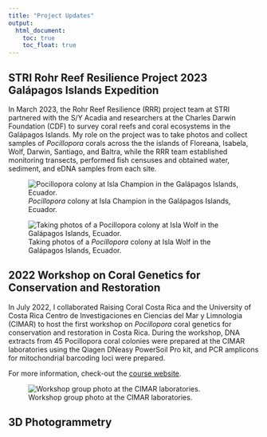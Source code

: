```yaml
---
title: "Project Updates"
output:  
  html_document:  
    toc: true  
    toc_float: true  
---
```


## STRI Rohr Reef Resilience Project 2023 Galápagos Islands Expedition

In March 2023, the Rohr Reef Resilience (RRR) project team at STRI partnered with the S/Y Acadia and researchers at the Charles Darwin Foundation (CDF) to survey coral reefs and coral ecosystems in the Galápagos Islands. My role on the project was to take photos and collect samples of *Pocillopora* corals across the the islands of Floreana, Isabela, Wolf, Darwin, Santiago, and Baltra, while the RRR team established monitoring transects, performed fish censuses and obtained water, sediment, and eDNA samples from each site.

![*Pocillopora* colony at Isla Champion in the Galápagos Islands, Ecuador.](./images/Pocillopora_805_Champion.JPG)

![Taking photos of a *Pocillopora* colony at Isla Wolf in the Galápagos Islands, Ecuador.](./images/Mike_Wolf_Transect-10.JPG)

## 2022 Workshop on Coral Genetics for Conservation and Restoration

In July 2022, I collaborated Raising Coral Costa Rica and the University of Costa Rica Centro de Investigaciones en Ciencias del Mar y Limnologia (CIMAR) to host the first workshop on *Pocillopora* coral genetics for conservation and restoration in Costa Rica. During the workshop, DNA extracts from 45 Pocillopora coral colonies were prepared at the CIMAR laboratories using the Qiagen DNeasy PowerSoil Pro kit, and PCR amplicons for mitochondrial barcoding loci were prepared.

For more information, check-out the [course website](https://michaeltconnelly.github.io/RaisingCoral_CoralGeneticsWorkshop_2022/).

![Workshop group photo at the CIMAR laboratories.](./images/RCCR_workshop_group_photo.JPG)

## 3D Photogrammetry

<script src="https://embed.github.com/view/3d/michaeltconnelly/michaeltconnelly.github.io/3dmodels/Perlas_Pocillopora_Model1_100K.stl?height=500&width=720"></script>


